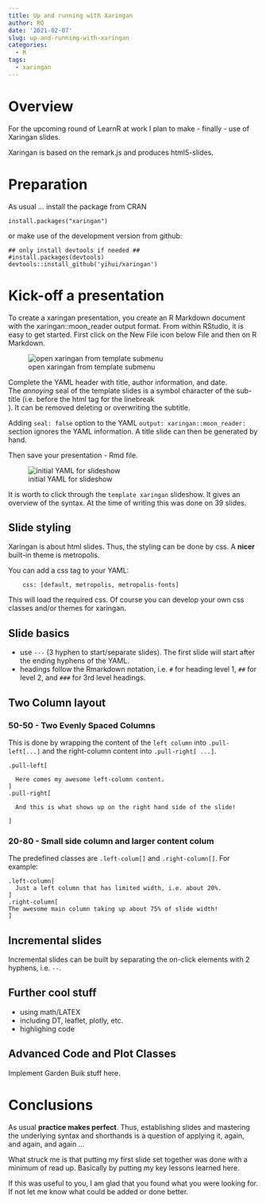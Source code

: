 ```yaml
---
title: Up and running with Xaringan
author: RQ
date: '2021-02-07'
slug: up-and-running-with-xaringan
categories:
  - R
tags:
  - xaringan
---
```


# Overview 

For the upcoming round of LearnR at work I plan to make - finally - use of Xaringan slides. 

Xaringan is based on the remark.js and produces html5-slides.

# Preparation

As usual ... install the package from CRAN

````
install.packages("xaringan")
````

or make use of the development version from github:

````
## only install devtools if needed ##
#install.packages(devtools)
devtools::install_github('yihui/xaringan')
```` 

# Kick-off a presentation

To create a xaringan presentation, you create an R Markdown document with the xaringan::moon_reader output format. From within RStudio, it is easy to get started. First click on the New File icon below File and then on R Markdown.

![open xaringan from template submenu](/post/2021-02-07-up-and-running-with-xaringan_files/xaringan-open-from-template.png)

Complete the YAML header with title, author information, and date.    
The *annoying* seal of the template slides is a symbol character of the sub-title (i.e. before the html tag for the linebreak <br/>). It can be removed deleting or overwriting the subtitle. 

Adding `seal: false` option to the YAML `output: xaringan::moon_reader:` section ignores the YAML information. A title slide can then be generated by hand.

Then save your presentation - Rmd file.

![initial YAML for slideshow](/post/2021-02-07-up-and-running-with-xaringan_files/xaringan-open-from-template-YAML.png)

It is worth to click through the `template xaringan` slideshow. It gives an overview of the syntax. At the time of writing this was done on 39 slides. 

## Slide styling

Xaringan is about html slides. Thus, the styling can be done by css.
A **nicer** built-in theme is metropolis.

You can add a css tag to your YAML:

```` 
    css: [default, metropolis, metropolis-fonts]
````

This will load the required css.
Of course you can develop your own css classes and/or themes for xaringan.

## Slide basics

* use `---` (3 hyphen to start/separate slides). The first slide will start after the ending hyphens of the YAML.
* headings follow the Rmarkdown notation, i.e. `#` for heading level 1, `##` for level 2, and `###` for 3rd level headings.

## Two Column layout

### 50-50 - Two Evenly Spaced Columns

This is done by wrapping the content of the `left column` into `.pull-left[...]` and the right-column content into `.pull-right[ ...]`. 

```` 
.pull-left[

  Here comes my awesome left-column content.
]
.pull-right[

  And this is what shows up on the right hand side of the slide!

]
```` 

### 20-80 - Small side column and larger content colum

The predefined classes are `.left-colum[]` and `.right-column[]`. For example:

```` 
.left-column[
  Just a left column that has limited width, i.e. about 20%.
]
.right-column[
The awesome main column taking up about 75% of slide width!
]
```` 

## Incremental slides

Incremental slides can be built by separating the on-click elements with 2 hyphens, i.e. `--`.

## Further cool stuff

* using math/LATEX
* including DT, leaflet, plotly, etc.
* highlighing code

## Advanced Code and Plot Classes

Implement Garden Buik stuff here.

# Conclusions

As usual **practice makes perfect**. Thus, establishing slides and mastering the underlying syntax and shorthands is a question of applying it, again, and again, and again ...

What struck me is that putting my first slide set together was done with a minimum of read up. Basically by putting my key lessons learned here. 

If this was useful to you, I am glad that you found what you were looking for. If not let me know what could be added or done better.